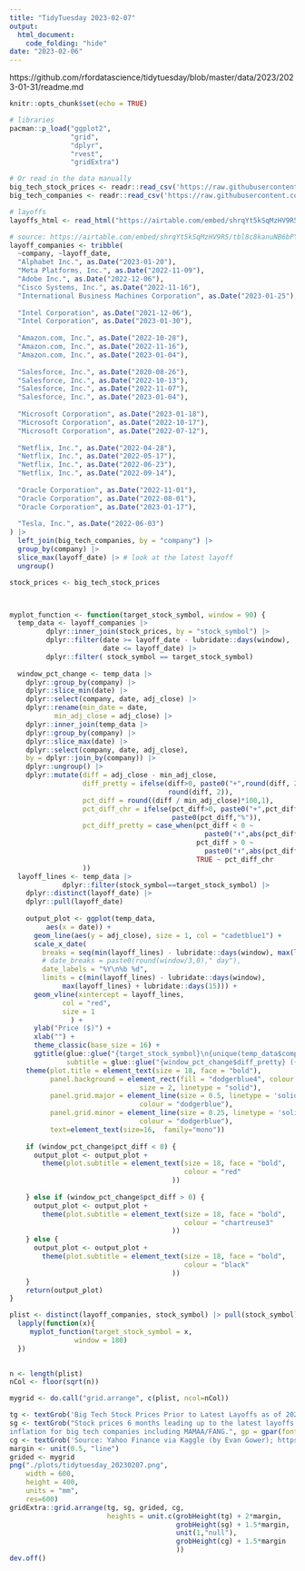 ```yaml
---
title: "TidyTuesday 2023-02-07"
output: 
  html_document:
    code_folding: "hide"
date: "2023-02-06"
---
```


https://github.com/rfordatascience/tidytuesday/blob/master/data/2023/2023-01-31/readme.md

```r
knitr::opts_chunk$set(echo = TRUE)

# libraries 
pacman::p_load("ggplot2",
               "grid",
               "dplyr",
               "rvest",
               "gridExtra")

# Or read in the data manually
big_tech_stock_prices <- readr::read_csv('https://raw.githubusercontent.com/rfordatascience/tidytuesday/master/data/2023/2023-02-07/big_tech_stock_prices.csv')
big_tech_companies <- readr::read_csv('https://raw.githubusercontent.com/rfordatascience/tidytuesday/master/data/2023/2023-02-07/big_tech_companies.csv')

# layoffs
layoffs_html <- read_html("https://airtable.com/embed/shrqYt5kSqMzHV9R5?backgroundColor=green&viewControls=on")

```

```r
# source: https://airtable.com/embed/shrqYt5kSqMzHV9R5/tbl8c8kanuNB6bPYr?backgroundColor=green&viewControls=on
layoff_companies <- tribble(
  ~company, ~layoff_date,
  "Alphabet Inc.", as.Date("2023-01-20"),
  "Meta Platforms, Inc.", as.Date("2022-11-09"),
  "Adobe Inc.", as.Date("2022-12-06"),
  "Cisco Systems, Inc.", as.Date("2022-11-16"),
  "International Business Machines Corporation", as.Date("2023-01-25"),
  
  "Intel Corporation", as.Date("2021-12-06"),
  "Intel Corporation", as.Date("2023-01-30"),
  
  "Amazon.com, Inc.", as.Date("2022-10-28"),
  "Amazon.com, Inc.", as.Date("2022-11-16"),
  "Amazon.com, Inc.", as.Date("2023-01-04"),
  
  "Salesforce, Inc.", as.Date("2020-08-26"),
  "Salesforce, Inc.", as.Date("2022-10-13"),
  "Salesforce, Inc.", as.Date("2022-11-07"),
  "Salesforce, Inc.", as.Date("2023-01-04"),
  
  "Microsoft Corporation", as.Date("2023-01-18"),
  "Microsoft Corporation", as.Date("2022-10-17"),
  "Microsoft Corporation", as.Date("2022-07-12"),
  
  "Netflix, Inc.", as.Date("2022-04-28"),
  "Netflix, Inc.", as.Date("2022-05-17"),
  "Netflix, Inc.", as.Date("2022-06-23"),
  "Netflix, Inc.", as.Date("2022-09-14"),
  
  "Oracle Corporation", as.Date("2022-11-01"),
  "Oracle Corporation", as.Date("2022-08-01"),
  "Oracle Corporation", as.Date("2023-01-17"),
  
  "Tesla, Inc.", as.Date("2022-06-03")
) |>
  left_join(big_tech_companies, by = "company") |>
  group_by(company) |>
  slice_max(layoff_date) |> # look at the latest layoff
  ungroup()

stock_prices <- big_tech_stock_prices



myplot_function <- function(target_stock_symbol, window = 90) {
  temp_data <- layoff_companies |>
         dplyr::inner_join(stock_prices, by = "stock_symbol") |>
         dplyr::filter(date >= layoff_date - lubridate::days(window),
                       date <= layoff_date) |>
         dplyr::filter( stock_symbol == target_stock_symbol)
  
  window_pct_change <- temp_data |>
    dplyr::group_by(company) |>
    dplyr::slice_min(date) |>
    dplyr::select(company, date, adj_close) |>
    dplyr::rename(min_date = date,
           min_adj_close = adj_close) |>
    dplyr::inner_join(temp_data |>
    dplyr::group_by(company) |>
    dplyr::slice_max(date) |>
    dplyr::select(company, date, adj_close),
    by = dplyr::join_by(company)) |>
    dplyr::ungroup() |>
    dplyr::mutate(diff = adj_close - min_adj_close,
                  diff_pretty = ifelse(diff>0, paste0("+",round(diff, 2)),
                                       round(diff, 2)),
                  pct_diff = round((diff / min_adj_close)*100,1),
                  pct_diff_chr = ifelse(pct_diff>0, paste0("+",pct_diff,"%"),
                                        paste0(pct_diff,"%")),
                  pct_diff_pretty = case_when(pct_diff < 0 ~
                                                paste0("⬇",abs(pct_diff),"%"),
                                              pct_diff > 0 ~
                                                paste0("⬆",abs(pct_diff),"%"),
                                              TRUE ~ pct_diff_chr
                  ))    
  layoff_lines <- temp_data |>
             dplyr::filter(stock_symbol==target_stock_symbol) |> 
    dplyr::distinct(layoff_date) |>
    dplyr::pull(layoff_date) 
  
    output_plot <- ggplot(temp_data,
         aes(x = date)) +
      geom_line(aes(y = adj_close), size = 1, col = "cadetblue1") +
      scale_x_date(
        breaks = seq(min(layoff_lines) - lubridate::days(window), max(layoff_lines), by = round(window/3,0)),
        # date_breaks = paste0(round(window/3,0)," day"), 
        date_labels = "%Y\n%b %d",
        limits = c(min(layoff_lines) - lubridate::days(window),
             max(layoff_lines) + lubridate::days(15))) +
      geom_vline(xintercept = layoff_lines,
             col = "red",
             size = 1
               ) +
      ylab("Price ($)") +
      xlab("") +
      theme_classic(base_size = 16) +
      ggtitle(glue::glue("{target_stock_symbol}\n{unique(temp_data$company)}"),
              subtitle = glue::glue("{window_pct_change$diff_pretty} ({window_pct_change$pct_diff_chr})")) + 
    theme(plot.title = element_text(size = 18, face = "bold"),
          panel.background = element_rect(fill = "dodgerblue4", colour = "#6D9EC1",
                                size = 2, linetype = "solid"),
          panel.grid.major = element_line(size = 0.5, linetype = 'solid',
                                colour = "dodgerblue"), 
          panel.grid.minor = element_line(size = 0.25, linetype = 'solid',
                                colour = "dodgerblue"),
          text=element_text(size=16,  family="mono"))
    
    if (window_pct_change$pct_diff < 0) {
      output_plot <- output_plot +
        theme(plot.subtitle = element_text(size = 18, face = "bold",
                                           colour = "red"
                                        ))
        
    } else if (window_pct_change$pct_diff > 0) {
      output_plot <- output_plot +
        theme(plot.subtitle = element_text(size = 18, face = "bold",
                                           colour = "chartreuse3"
                                        ))
    } else {
      output_plot <- output_plot +
        theme(plot.subtitle = element_text(size = 18, face = "bold",
                                           colour = "black"
                                        ))
    }
    return(output_plot)
}

plist <- distinct(layoff_companies, stock_symbol) |> pull(stock_symbol) |>
  lapply(function(x){
     myplot_function(target_stock_symbol = x,
                window = 180)
  })
  

n <- length(plist)
nCol <- floor(sqrt(n))

mygrid <- do.call("grid.arrange", c(plist, ncol=nCol))

tg <- textGrob('Big Tech Stock Prices Prior to Latest Layoffs as of 2023 Feb 06', gp = gpar(fontsize = 30, fontface = 'bold', fontfamily = "mono"))
sg <- textGrob("Stock prices 6 months leading up to the latest layoffs in big tech; with the exception of IBM and Oracle, stock performance did not outpace the rate of
inflation for big tech companies including MAMAA/FANG.", gp = gpar(fontsize = 24, fontfamily = "mono"))
cg <- textGrob('Source: Yahoo Finance via Kaggle (by Evan Gower); https://layoffs.fyi/. Vizualization by @dstephanieq', gp = gpar(fontsize = 20, fontfamily = "mono"))
margin <- unit(0.5, "line")
grided <- mygrid
png("./plots/tidytuesday_20230207.png", 
    width = 600,
    height = 400,
    units = "mm",
    res=600)
gridExtra::grid.arrange(tg, sg, grided, cg,
                        heights = unit.c(grobHeight(tg) + 2*margin, 
                                         grobHeight(sg) + 1.5*margin, 
                                         unit(1,"null"),
                                         grobHeight(cg) + 1.5*margin
                                         ))
dev.off()

```

